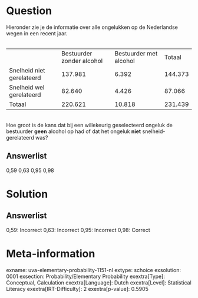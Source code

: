 Question
========

Hieronder zie je de informatie over alle ongelukken op de Nederlandse
wegen in een recent jaar.\
\

  --------------------------- --------------------------- ------------------------ ---------
                              Bestuurder zonder alcohol   Bestuurder met alcohol   Totaal
  Snelheid niet gerelateerd   137.981                     6.392                    144.373
  Snelheid wel gerelateerd    82.640                      4.426                    87.066
  Totaal                      220.621                     10.818                   231.439
  --------------------------- --------------------------- ------------------------ ---------

\
Hoe groot is de kans dat bij een willekeurig geselecteerd ongeluk de
bestuurder **geen** alcohol op had of dat het ongeluk **niet**
snelheid-gerelateerd was?

Answerlist
----------

0,59
0,63
0,95
0,98

Solution
========

Answerlist
----------

0,59: Incorrect
0,63: Incorrect
0,95: Incorrect
0,98: Correct

Meta-information
================
exname: uva-elementary-probability-1151-nl
extype: schoice
exsolution: 0001
exsection: Probability/Elementary Probability 
exextra[Type]: Conceptual, Calculation
exextra[Language]: Dutch
exextra[Level]: Statistical Literacy
exextra[IRT-Difficulty]: 2
exextra[p-value]: 0.5905
